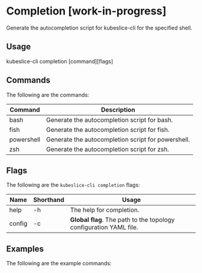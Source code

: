 # Completion [work-in-progress]
Generate the autocompletion script for kubeslice-cli for the specified shell.

## Usage
kubeslice-cli completion [command][flags]

## Commands
The following are the commands:

|Command|Description|
|----|----|
|bash|Generate the autocompletion script for bash.|
|fish|Generate the autocompletion script for fish.|
|powershell|Generate the autocompletion script for powershell.|
|zsh|Generate the autocompletion script for zsh.|

## Flags
The following are the `kubeslice-cli completion` flags:

|Name|Shorthand|Usage|
|----|----|----|
|help|-h|The help for completion.|
|config|-c| **Global flag**. The path to the topology configuration YAML file. |

## Examples
The following are the example commands: